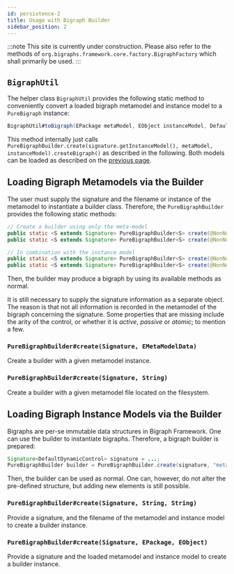 ```yaml
---
id: persistence-2
title: Usage with Bigraph Builder
sidebar_position: 2
---
```


:::note
This site is currently under construction.
Please also refer to the methods of `org.bigraphs.framework.core.factory.BigraphFactory` which shall primarily be used.
:::

## `BigraphUtil`

The helper class `BigraphUtil` provides the following static method to conveniently convert a loaded bigraph metamodel and instance model
to a `PureBigraph` instance:

```java
BigraphUtil#toBigraph(EPackage metaModel, EObject instanceModel, DefaultDynamicSignature signature): PureBigraph;
```

This method internally just calls `PureBigraphBuilder.create(signature.getInstanceModel(), metaModel, instanceModel).createBigraph()`
as described in the following.
Both models can be loaded as described on the [previous page](../persistence/persistence-intro).

## Loading Bigraph Metamodels via the Builder

The user must supply the signature and the filename or instance of the metamodel to instantiate a builder class.
Therefore, the `PureBigraphBuilder` provides the following static methods:

```java
// Create a builder using only the meta-model
public static <S extends Signature> PureBigraphBuilder<S> create(@NonNull S signature, String metaModelFileName)
public static <S extends Signature> PureBigraphBuilder<S> create(@NonNull S signature, EMetaModelData metaModelData)

// In combination with the instance model
public static <S extends Signature> PureBigraphBuilder<S> create(@NonNull S signature, String metaModelFilePath, String instanceModelFilePath) throws BigraphMetaModelLoadingFailedException
public static <S extends Signature> PureBigraphBuilder<S> create(@NonNull S signature, EPackage metaModel, EObject instanceModel)
```

Then, the builder may produce a bigraph by using its available methods as normal.

It is still necessary to supply the signature information as a separate object.
The reason is that not all information
is recorded in the metamodel of the bigraph concerning the signature.
Some properties that are missing include the arity
of the control, or whether it is _active_, _passive_ or _atomic_; to mention a few.

### `PureBigraphBuilder#create(Signature, EMetaModelData)`

Create a builder with a given metamodel instance.

### `PureBigraphBuilder#create(Signature, String)`

Create a builder with a given metamodel file located on the filesystem.

## Loading Bigraph Instance Models via the Builder

Bigraphs are per-se immutable data structures in Bigraph Framework.
One can use the builder to instantiate bigraphs.
Therefore, a bigraph builder is prepared:

```java
Signature<DefaultDynamicControl> signature = ...;
PureBigraphBuilder builder = PureBigraphBuilder.create(signature, "meta-model.xmi", "instance-model.ecore");
```

Then, the builder can be used as normal. One can, however, do not alter the pre-defined structure, but adding new
elements is still possible.

### `PureBigraphBuilder#create(Signature, String, String)`

Provide a signature, and the filename of the metamodel and instance model to create a builder instance.

### `PureBigraphBuilder#create(Signature, EPackage, EObject)`

Provide a signature and the loaded metamodel and instance model to create a builder instance.
